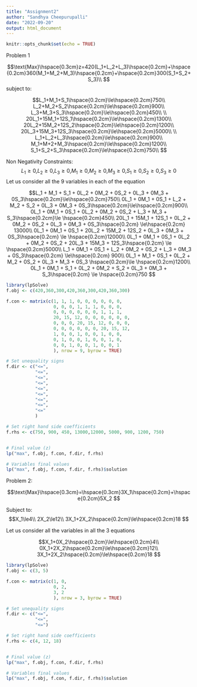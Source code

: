 ---
title: "Assignment2"
author: "Sandhya Cheepurupalli"
date: "2022-09-20"
output: html_document
---

```{r setup, include=FALSE}
knitr::opts_chunk$set(echo = TRUE)
```
Problem 1


$$\text{Max}\hspace{0.3cm}z=420(L_1+L_2+L_3)\hspace{0.2cm}+\hspace{0.2cm}360(M_1+M_2+M_3)\hspace{0.2cm}+\hspace{0.2cm}300(S_1+S_2+S_3)\\
$$
subject to:

$$L_1+M_1+S_1\hspace{0.2cm}\le\hspace{0.2cm}750\\
L_2+M_2+S_2\hspace{0.2cm}\le\hspace{0.2cm}900\\
L_3+M_3+S_3\hspace{0.2cm}\le\hspace{0.2cm}450\\
\\
20L_1+15M_1+12S_1\hspace{0.2cm}\le\hspace{0.2cm}1300\\
20L_2+15M_2+12S_2\hspace{0.2cm}\le\hspace{0.2cm}1200\\
20L_3+15M_3+12S_3\hspace{0.2cm}\le\hspace{0.2cm}5000\\
\\
L_1+L_2+L_3\hspace{0.2cm}\le\hspace{0.2cm}900\\
M_1+M+2+M_3\hspace{0.2cm}\le\hspace{0.2cm}1200\\
S_1+S_2+S_3\hspace{0.2cm}\le\hspace{0.2cm}750\\
$$

Non Negativity Constraints:
$$L_1\ge0\text{,}
L_2\ge0\text{,}
L_3\ge0\text{,}
M_1\ge0\text{,}
M_2\ge0\text{,}
M_3\ge0\text{,}
S_1\ge0\text{,}
S_2\ge0\text{,}
S_3\ge0
$$
Let us consider all the 9 variables in each of the equation

$$L_1 + M_1 + S_1 + 0L_2 + 0M_2 + 0S_2 + 0L_3 + 0M_3 + 0S_3\hspace{0.2cm}\le\hspace{0.2cm}750\\
0L_1 + 0M_1 + 0S_1 + L_2 + M_2 + S_2 + 0L_3 + 0M_3 + 0S_3\hspace{0.2cm}\le\hspace{0.2cm}900\\
0L_1 + 0M_1 + 0S_1 + 0L_2 + 0M_2 + 0S_2 + L_3 + M_3 + S_3\hspace{0.2cm}\le \hspace{0.2cm}450\\
20L_1 + 15M_1 + 12S_1 + 0L_2 + 0M_2 + 0S_2 + 0L_3 + 0M_3 + 0S_3\hspace{0.2cm} \le\hspace{0.2cm} 13000\\
0L_1 + 0M_1 + 0S_1 + 20L_2 + 15M_2 + 12S_2 + 0L_3 + 0M_3 + 0S_3\hspace{0.2cm} \le \hspace{0.2cm}12000\\
0L_1 + 0M_1 + 0S_1 + 0L_2 + 0M_2 + 0S_2 + 20L_3 + 15M_3 + 12S_3\hspace{0.2cm} \le \hspace{0.2cm}5000\\
L_1 + 0M_1 + 0S_1 + L_2 + 0M_2 + 0S_2 + L_3 + 0M_3 + 0S_3\hspace{0.2cm} \le\hspace{0.2cm} 900\\
0L_1 + M_1 + 0S_1 + 0L_2 + M_2 + 0S_2 + 0L_3 + M_3 + 0S_3 \hspace{0.2cm}\le \hspace{0.2cm}1200\\
0L_1 + 0M_1 + S_1 + 0L_2 + 0M_2 + S_2 + 0L_3 + 0M_3 + S_3\hspace{0.2cm} \le \hspace{0.2cm}750
$$
```{r}

library(lpSolve)
f.obj <- c(420,360,300,420,360,300,420,360,300)

f.con <- matrix(c(1, 1, 1, 0, 0, 0, 0, 0, 0,
                  0, 0, 0, 1, 1, 1, 0, 0, 0,
                  0, 0, 0, 0, 0, 0, 1, 1, 1,
                  20, 15, 12, 0, 0, 0, 0, 0, 0,
                  0, 0, 0, 20, 15, 12, 0, 0, 0,
                  0, 0, 0, 0, 0, 0, 20, 15, 12,
                  1, 0, 0, 1, 0, 0, 1, 0, 0,
                  0, 1, 0, 0, 1, 0, 0, 1, 0,
                  0, 0, 1, 0, 0, 1, 0, 0, 1
                  ), nrow = 9, byrow = TRUE)

# Set unequality signs
f.dir <- c("<=",
           "<=",
           "<=",
           "<=",
           "<=",
           "<=",
           "<=",
           "<=",
           "<="
           )

# Set right hand side coefficients
f.rhs <- c(750, 900, 450, 13000,12000, 5000, 900, 1200, 750)


# Final value (z)
lp("max", f.obj, f.con, f.dir, f.rhs)

# Variables final values
lp("max", f.obj, f.con, f.dir, f.rhs)$solution

```


Problem 2:

$$\text{Max}\hspace{0.3cm}=\hspace{0.3cm}3X_1\hspace{0.2cm}+\hspace{0.2cm}5X_2
$$

Subject to:
$$X_1\le4\\
2X_2\le12\\
3X_1+2X_2\hspace{0.2cm}\le\hspace{0.2cm}18
$$

Let us consider all the variables in all the 3 equations

$$X_1+0X_2\hspace{0.2cm}\le\hspace{0.2cm}4\\
0X_1+2X_2\hspace{0.2cm}\le\hspace{0.2cm}12\\
3X_1+2X_2\hspace{0.2cm}\le\hspace{0.2cm}18
$$


```{r}

library(lpSolve)
f.obj <- c(3, 5)

f.con <- matrix(c(1, 0,
                  0, 2,
                  3, 2
                  ), nrow = 3, byrow = TRUE)

# Set unequality signs
f.dir <- c("<=",
           "<=",
           "<=")

# Set right hand side coefficients
f.rhs <- c(4, 12, 18)


# Final value (z)
lp("max", f.obj, f.con, f.dir, f.rhs)

# Variables final values
lp("max", f.obj, f.con, f.dir, f.rhs)$solution

```